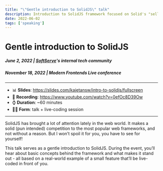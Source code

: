 ```yaml
---
title: "\"Gentle introduction to SolidJS\" talk" 
description: Introduction to SolidJS framework focused on Solid's "selling points" and main concepts.
date: 2022-06-02
tags: ['speaking']
---
```


# Gentle introduction to SolidJS
##### June 2, 2022 | [SoftServe](https://www.softserveinc.com/en-us)'s internal tech community
##### November 18, 2022 | Modern Frontends Live conference
---

- 📊 **Slides**: https://slides.com/kajetansw/intro-to-solidjs/fullscreen
- 🎥 **Recording**: https://www.youtube.com/watch?v=0efOc8D39Ow
- ⌚ **Duration**: ~60 minutes
- 👨‍💻 **Form**: talk + live-coding session

---

SolidJS has brought a lot of attention lately in the web world. It makes a solid (pun intended) competition to the most popular web frameworks, and not without a reason. 
But I won’t spoil it for you, you have to see for yourself!

This talk serves as a gentle introduction to SolidJS. During the event, you’ll hear about basic concepts behind the framework and what makes it stand out - all based on a real-world 
example of a small feature that’ll be live-coded in front of you.